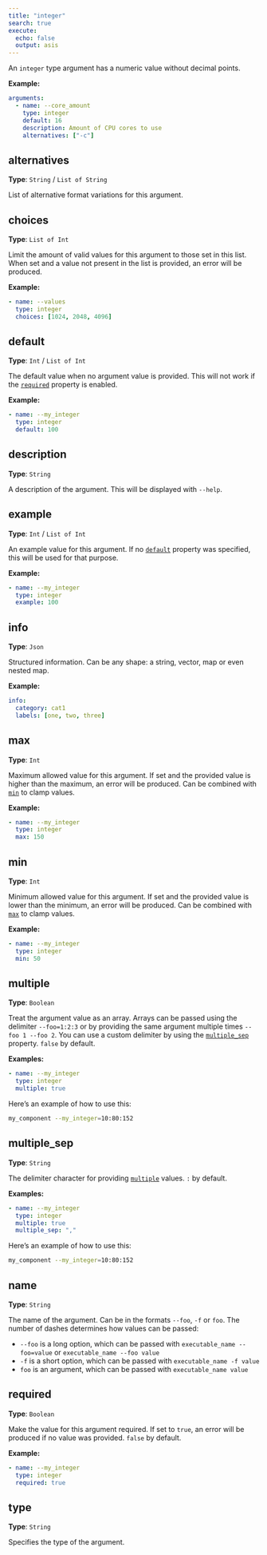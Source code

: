 ```yaml
---
title: "integer"
search: true
execute:
  echo: false
  output: asis
---
```


An `integer` type argument has a numeric value without decimal points.

**Example:**

```yaml
arguments:
  - name: --core_amount
    type: integer
    default: 16
    description: Amount of CPU cores to use
    alternatives: ["-c"]

```

## alternatives

**Type**: `String` / `List of String`

List of alternative format variations for this argument.

## choices

**Type**: `List of Int`

Limit the amount of valid values for this argument to those set in this list. When set and a value not present in the list is provided, an error will be produced.

**Example:**

```yaml
- name: --values
  type: integer
  choices: [1024, 2048, 4096]

```

## default

**Type**: `Int` / `List of Int`

The default value when no argument value is provided. This will not work if the [`required`](#required) property is enabled.

**Example:**

```yaml
- name: --my_integer
  type: integer
  default: 100

```

## description

**Type**: `String`

A description of the argument. This will be displayed with `--help`.

## example

**Type**: `Int` / `List of Int`

An example value for this argument. If no [`default`](#default) property was specified, this will be used for that purpose.

**Example:**

```yaml
- name: --my_integer
  type: integer
  example: 100

```

## info

**Type**: `Json`

Structured information. Can be any shape: a string, vector, map or even nested map.

**Example:**

```yaml
info:
  category: cat1
  labels: [one, two, three]
```

## max

**Type**: `Int`

Maximum allowed value for this argument. If set and the provided value is higher than the maximum, an error will be produced. Can be combined with [`min`](#min) to clamp values.

**Example:**

```yaml
- name: --my_integer
  type: integer
  max: 150

```

## min

**Type**: `Int`

Minimum allowed value for this argument. If set and the provided value is lower than the minimum, an error will be produced. Can be combined with [`max`](#max) to clamp values.

**Example:**

```yaml
- name: --my_integer
  type: integer
  min: 50

```

## multiple

**Type**: `Boolean`

Treat the argument value as an array. Arrays can be passed using the delimiter `--foo=1:2:3` or by providing the same argument multiple times `--foo 1 --foo 2`. You can use a custom delimiter by using the [`multiple_sep`](#multiple_sep) property. `false` by default.

**Examples:**

```yaml
- name: --my_integer
  type: integer
  multiple: true

```

Here's an example of how to use this:

```bash
my_component --my_integer=10:80:152
```

## multiple_sep

**Type**: `String`

The delimiter character for providing [`multiple`](#multiple) values. `:` by default.

**Examples:**

```yaml
- name: --my_integer
  type: integer
  multiple: true
  multiple_sep: ","

```

Here's an example of how to use this:

```bash
my_component --my_integer=10:80:152
```

## name

**Type**: `String`

The name of the argument. Can be in the formats `--foo`, `-f` or `foo`. The number of dashes determines how values can be passed:  

  - `--foo` is a long option, which can be passed with `executable_name --foo=value` or `executable_name --foo value`
  - `-f` is a short option, which can be passed with `executable_name -f value`
  - `foo` is an argument, which can be passed with `executable_name value`  


## required

**Type**: `Boolean`

Make the value for this argument required. If set to `true`, an error will be produced if no value was provided. `false` by default.

**Example:**

```yaml
- name: --my_integer
  type: integer
  required: true

```

## type

**Type**: `String`

Specifies the type of the argument.

